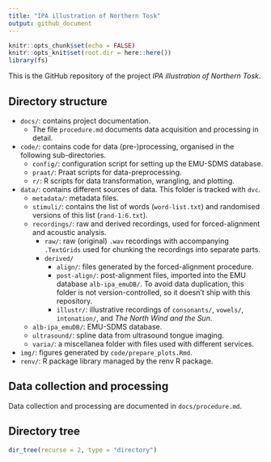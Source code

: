 ```yaml
---
title: "IPA illustration of Northern Tosk"
output: github_document
---
```


```r
knitr::opts_chunk$set(echo = FALSE)
knitr::opts_knit$set(root.dir = here::here())
library(fs)
```

This is the GitHub repository of the project *IPA illustration of Northern Tosk*.

## Directory structure

- `docs/`: contains project documentation.
  - The file `procedure.md` documents data acquisition and processing in detail.
- `code/`: contains code for data (pre-)processing, organised in the following sub-directories.
  - `config/`: configuration script for setting up the EMU-SDMS database.
  - `praat/`: Praat scripts for data-preprocessing.
  - `r/`: R scripts for data transformation, wrangling, and plotting.
- `data/`: contains different sources of data. This folder is tracked with `dvc`.
  - `metadata/`: metadata files.
  - `stimuli/`: contains the list of words (`word-list.txt`) and randomised versions of this list (`rand-1:6.txt`).
  - `recordings/`: raw and derived recordings, used for forced-alignment and acoustic analysis.
    - `raw/`: raw (original) `.wav` recordings with accompanying `.TextGrids` used for chunking the recordings into separate parts.
    - `derived/`
      - `align/`: files generated by the forced-alignment procedure.
      - `post-align/`: post-alignment files, imported into the EMU database `alb-ipa_emuDB/`. To avoid data duplication, this folder is not version-controlled, so it doesn't ship with this repository.
      - `illustr/`: illustrative recordings of `consonants/`, `vowels/`, `intonation/`, and *The North Wind and the Sun*.
  - `alb-ipa_emuDB/`: EMU-SDMS database.
  - `ultrasound/`: spline data from ultrasound tongue imaging.
  - `varia/`: a miscellanea folder with files used with different services.
- `img/`: figures generated by `code/prepare_plots.Rmd`.
- `renv/`: R package library managed by the renv R package.

## Data collection and processing

Data collection and processing are documented in `docs/procedure.md`.

## Directory tree

```r
dir_tree(recurse = 2, type = "directory")
```

